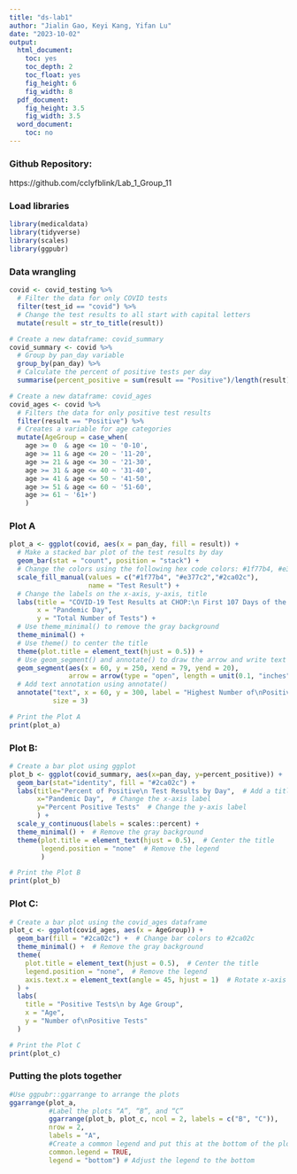 ```yaml
---
title: "ds-lab1"
author: "Jialin Gao, Keyi Kang, Yifan Lu"
date: "2023-10-02"
output:
  html_document:
    toc: yes
    toc_depth: 2
    toc_float: yes
    fig_height: 6
    fig_width: 8
  pdf_document:
    fig_height: 3.5
    fig_width: 3.5
  word_document:
    toc: no
---
```

### Github Repository:
https://github.com/cclyfblink/Lab_1_Group_11

### Load libraries
```r
library(medicaldata)
library(tidyverse)
library(scales)
library(ggpubr)
```

### Data wrangling
```r
covid <- covid_testing %>% 
  # Filter the data for only COVID tests
  filter(test_id == "covid") %>%
  # Change the test results to all start with capital letters
  mutate(result = str_to_title(result)) 

# Create a new dataframe: covid_summary
covid_summary <- covid %>% 
  # Group by pan_day variable 
  group_by(pan_day) %>%
  # Calculate the percent of positive tests per day
  summarise(percent_positive = sum(result == "Positive")/length(result)) 

# Create a new dataframe: covid_ages
covid_ages <- covid %>% 
  # Filters the data for only positive test results
  filter(result == "Positive") %>% 
  # Creates a variable for age categories
  mutate(AgeGroup = case_when(
    age >= 0  & age <= 10 ~ '0-10',
    age >= 11 & age <= 20 ~ '11-20',
    age >= 21 & age <= 30 ~ '21-30',
    age >= 31 & age <= 40 ~ '31-40',
    age >= 41 & age <= 50 ~ '41-50',
    age >= 51 & age <= 60 ~ '51-60',
    age >= 61 ~ '61+')
    )
```

### Plot A
```r
plot_a <- ggplot(covid, aes(x = pan_day, fill = result)) + 
  # Make a stacked bar plot of the test results by day
  geom_bar(stat = "count", position = "stack") +
  # Change the colors using the following hex code colors: #1f77b4, #e377c2 and #2ca02c, and change the legend's title
  scale_fill_manual(values = c("#1f77b4", "#e377c2","#2ca02c"), 
                    name = "Test Result") +
  # Change the labels on the x-axis, y-axis, title
  labs(title = "COVID-19 Test Results at CHOP:\n First 107 Days of the Pandemic",
       x = "Pandemic Day",
       y = "Total Number of Tests") +
  # Use theme_minimal() to remove the gray background
  theme_minimal() +
  # Use theme() to center the title
  theme(plot.title = element_text(hjust = 0.5)) +
  # Use geom_segment() and annotate() to draw the arrow and write text on the plot
  geom_segment(aes(x = 60, y = 250, xend = 79, yend = 20),
               arrow = arrow(type = "open", length = unit(0.1, "inches"))) +
  # Add text annotation using annotate()
  annotate("text", x = 60, y = 300, label = "Highest Number of\nPositive Tests (20)\non Day 79", 
           size = 3) 

# Print the Plot A
print(plot_a)
```

### Plot B:
```r
# Create a bar plot using ggplot
plot_b <- ggplot(covid_summary, aes(x=pan_day, y=percent_positive)) +
  geom_bar(stat="identity", fill = "#2ca02c") +
  labs(title="Percent of Positive\n Test Results by Day",  # Add a title
       x="Pandemic Day",  # Change the x-axis label
       y="Percent Positive Tests"  # Change the y-axis label
       ) +
  scale_y_continuous(labels = scales::percent) +
  theme_minimal() +  # Remove the gray background
  theme(plot.title = element_text(hjust = 0.5),  # Center the title
        legend.position = "none"  # Remove the legend
        )

# Print the Plot B
print(plot_b)
```


### Plot C:
```r
# Create a bar plot using the covid_ages dataframe
plot_c <- ggplot(covid_ages, aes(x = AgeGroup)) +
  geom_bar(fill = "#2ca02c") +  # Change bar colors to #2ca02c
  theme_minimal() +  # Remove the gray background
  theme(
    plot.title = element_text(hjust = 0.5),  # Center the title
    legend.position = "none",  # Remove the legend
    axis.text.x = element_text(angle = 45, hjust = 1)  # Rotate x-axis labels
  ) +
  labs(
    title = "Positive Tests\n by Age Group",
    x = "Age",
    y = "Number of\nPositive Tests"
  )

# Print the Plot C
print(plot_c)
```

### Putting the plots together
```r
#Use ggpubr::ggarrange to arrange the plots
ggarrange(plot_a, 
          #Label the plots “A”, “B”, and “C”
          ggarrange(plot_b, plot_c, ncol = 2, labels = c("B", "C")),
          nrow = 2,
          labels = "A",
          #Create a common legend and put this at the bottom of the plot
          common.legend = TRUE,
          legend = "bottom") # Adjust the legend to the bottom
```

